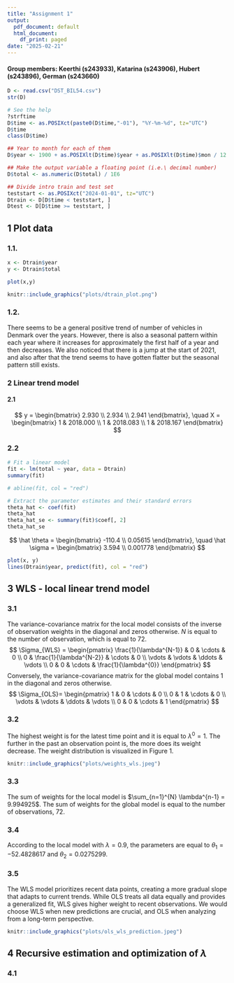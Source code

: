 ```yaml
---
title: "Assignment 1"
output:
  pdf_document: default
  html_document:
    df_print: paged
date: "2025-02-21"
---
```


#### Group members: Keerthi (s243933), Katarina (s243906), Hubert (s243896), German (s243660)

```r

D <- read.csv("DST_BIL54.csv")
str(D)

# See the help
?strftime
D$time <- as.POSIXct(paste0(D$time,"-01"), "%Y-%m-%d", tz="UTC")
D$time
class(D$time)

## Year to month for each of them
D$year <- 1900 + as.POSIXlt(D$time)$year + as.POSIXlt(D$time)$mon / 12

## Make the output variable a floating point (i.e.\ decimal number)
D$total <- as.numeric(D$total) / 1E6

## Divide intro train and test set
teststart <- as.POSIXct("2024-01-01", tz="UTC")
Dtrain <- D[D$time < teststart, ]
Dtest <- D[D$time >= teststart, ]
```


## 1 Plot data

### 1.1.
```r
x <- Dtrain$year
y <- Dtrain$total

plot(x,y)
```

```r
knitr::include_graphics("plots/dtrain_plot.png")
```
### 1.2.
There seems to be a general positive trend of number of vehicles in Denmark over the years. However, there is also a seasonal pattern within each year where it increases for approximately the first half of a year and then decreases. We also noticed that there is a jump at the start of 2021, and also after that the trend seems to have gotten flatter but the seasonal pattern still exists.

### 2 Linear trend model

#### 2.1
$$
y = \begin{bmatrix}
2.930 \\
2.934 \\
2.941
\end{bmatrix},
\quad
X = \begin{bmatrix}
1 & 2018.000 \\
1 & 2018.083 \\
1 & 2018.167
\end{bmatrix}
$$

### 2.2
```r
# Fit a linear model
fit <- lm(total ~ year, data = Dtrain)
summary(fit)

# abline(fit, col = "red")

# Extract the parameter estimates and their standard errors
theta_hat <- coef(fit)
theta_hat
theta_hat_se <- summary(fit)$coef[, 2]
theta_hat_se
```

$$
\hat \theta = \begin{bmatrix}
-110.4 \\
0.05615
\end{bmatrix},
\quad
\hat \sigma = \begin{bmatrix}
3.594 \\
0.001778
\end{bmatrix}
$$
```r
plot(x, y)
lines(Dtrain$year, predict(fit), col = "red")
```



## 3 WLS - local linear trend model
### 3.1
The variance-covariance matrix for the local model consists of the inverse of observation weights in the diagonal and zeros otherwise. $N$ is equal to the number of observation, which is equal to $72$.
$$
\Sigma_{WLS} = 
\begin{pmatrix}
\frac{1}{\lambda^{N-1}} & 0 & \cdots & 0 \\
0 & \frac{1}{\lambda^{N-2}} & \cdots & 0 \\
\vdots & \vdots & \ddots & \vdots \\
0 & 0 & \cdots & \frac{1}{\lambda^{0}}
\end{pmatrix}
$$
Conversely, the variance-covariance matrix for the global model contains $1$ in the diagonal and zeros otherwise.
$$
\Sigma_{OLS}= 
\begin{pmatrix}
1 & 0 & \cdots & 0 \\
0 & 1 & \cdots & 0 \\
\vdots & \vdots & \ddots & \vdots \\
0 & 0 & \cdots & 1
\end{pmatrix}
$$

### 3.2
The highest weight is for the latest time point and it is equal to $\lambda^0 = 1$. The further in the past an observation point is, the more does its weight decrease. The weight distribution is visualized in Figure 1.

```r
knitr::include_graphics("plots/weights_wls.jpeg")
```


### 3.3
The sum of weights for the local model is $\sum_{n=1}^{N} \lambda^{n-1} = 9.994925$. The sum of weights for the global model is equal to the number of observations, $72$.


### 3.4
According to the local model with $\lambda = 0.9$, the parameters are equal to $\theta_1=-52.4828617$ and $\theta_2=0.0275299$.

### 3.5 
The WLS model prioritizes recent data points, creating a more gradual slope that adapts to current trends. 
While OLS treats all data equally and provides a generalized fit, WLS gives higher weight to recent observations. 
We would choose WLS when new predictions are crucial, and OLS when analyzing from a long-term perspective.

```r
knitr::include_graphics("plots/ols_wls_prediction.jpeg")
```

## 4 Recursive estimation and optimization of $\lambda$

### 4.1